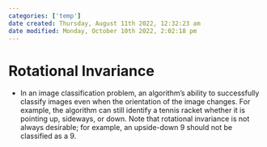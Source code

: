 ```yaml
---
categories: ['temp']
date created: Thursday, August 11th 2022, 12:32:23 am
date modified: Monday, October 10th 2022, 2:02:18 pm
---
```


# Rotational Invariance
- In an image classification problem, an algorithm's ability to successfully classify images even when the orientation of the image changes. For example, the algorithm can still identify a tennis racket whether it is pointing up, sideways, or down. Note that rotational invariance is not always desirable; for example, an upside-down 9 should not be classified as a 9.



